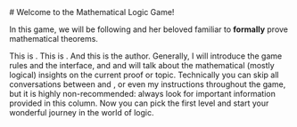 
<ConversationProgresser>

<Speak speaker="author">
# Welcome to the Mathematical Logic Game!

In this game, we will be following <Star/> and her beloved familiar <Sapphire/> to **formally** prove mathematical theorems. 
</Speak>

<Speak speaker="sapphire">
This is <Sapphire/>. 
</Speak>

<Speak speaker="star">
This is <Star/>. 
</Speak>

<Speak speaker="author">
And this is the author. Generally, I will introduce the game rules and the interface, and <Star/> and <Sapphire/> will talk about the mathematical (mostly logical) insights on the current proof or topic. Technically you can skip all conversations between <Star/> and <Sapphire/>, or even my instructions throughout the game, but it is highly non-recommended: always look for important information provided in this column. 
</Speak>

<Speak speaker="author">
Now you can pick the first level and start your wonderful journey in the world of logic. 
</Speak>

</ConversationProgresser>
